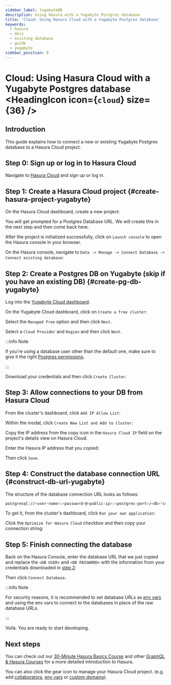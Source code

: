 ```yaml
---
sidebar_label: YugabyteDB
description: Using Hasura with a Yugabyte Postgres database
title: 'Cloud: Using Hasura Cloud with a Yugabyte Postgres database'
keywords:
  - hasura
  - docs
  - existing database
  - guide
  - yugabyte
sidebar_position: 8
---
```



# Cloud: Using Hasura Cloud with a Yugabyte Postgres database <HeadingIcon icon={`cloud`} size={36} />

## Introduction

This guide explains how to connect a new or existing Yugabyte Postgres database to a Hasura Cloud project.

## Step 0: Sign up or log in to Hasura Cloud

Navigate to [Hasura Cloud](https://cloud.hasura.io/signup/?pg=docs&plcmt=body&cta=navigate-to-hasura-cloud&tech=default)
and sign up or log in.

## Step 1: Create a Hasura Cloud project {#create-hasura-project-yugabyte}

On the Hasura Cloud dashboard, create a new project:

<Thumbnail
  src='/img/graphql/cloud/cloud-dbs/create-hasura-cloud-project.png'
  alt='Create Hasura Cloud project'
  width='1000px'
/>

You will get prompted for a Postgres Database URL. We will create this in the next step and then come back here.

After the project is initialized successfully, click on `Launch console` to open the Hasura console in your browser.

On the Hasura console, navigate to `Data -> Manage -> Connect Database -> Connect existing database`:

<Thumbnail src='/img/graphql/cloud/cloud-dbs/existing-db-setup.png' alt='Hasura Cloud database setup' width='700px' />

## Step 2: Create a Postgres DB on Yugabyte (skip if you have an existing DB) {#create-pg-db-yugabyte}

Log into the [Yugabyte Cloud dashboard](https://cloud.yugabyte.com/login).

On the Yugabyte Cloud dashboard, click on `Create a free cluster`:

<Thumbnail src='/img/graphql/cloud/cloud-dbs/yugabyte/yb-step-2.png' alt='Create cluster on Yugabyte' width='1000px' />

Select the `Managed Free` option and then click `Next`.

<Thumbnail
  src='/img/graphql/cloud/cloud-dbs/yugabyte/yb-step-3a.png'
  alt='Managed Free cluster on Yugabyte'
  width='1000px'
/>

Select a `Cloud Provider` and `Region` and then click `Next`.

<Thumbnail
  src='/img/graphql/cloud/cloud-dbs/yugabyte/yb-step-3b.png'
  alt='Cloud Provider and Region on Yugabyte'
  width='1000px'
/>

:::info Note

If you're using a database user other than the default one, make sure to give it the right
[Postgres permissions](/deployment/postgres-requirements.mdx#managed-pg-permissions).

:::

Download your credentials and then click `Create Cluster`.

<Thumbnail
  src='/img/graphql/cloud/cloud-dbs/yugabyte/yb-step-3c.png'
  alt='Create cluster on Yugabyte after downloading credentials'
  width='1000px'
/>

## Step 3: Allow connections to your DB from Hasura Cloud

From the cluster's dashboard, click `Add IP Allow List`:

<Thumbnail
  src='/img/graphql/cloud/cloud-dbs/yugabyte/yb-step-3d.png'
  alt='Add IP Allow List on Yugabyte'
  width='1000px'
/>

Within the modal, click `Create New List and Add to Cluster`:

<Thumbnail
  src='/img/graphql/cloud/cloud-dbs/yugabyte/yb-step-3e.png'
  alt='Create New List and Add to Cluster on Yugabyte'
  width='1000px'
/>

Copy the IP address from the copy icon in the `Hasura Cloud IP` field on the project's details view on Hasura Cloud.

<Thumbnail src='/img/graphql/cloud/projects/hasura-cloud-ip.png' alt='Hasura Cloud IP field' />

Enter the Hasura IP address that you copied:

<Thumbnail
  src='/img/graphql/cloud/cloud-dbs/yugabyte/yb-step-3f.png'
  alt='Add Hasura IP to database in Allow List on Yugabyte'
  width='700px'
/>

Then click `Save`.

## Step 4: Construct the database connection URL {#construct-db-url-yugabyte}

The structure of the database connection URL looks as follows:

```bash
postgresql://<user-name>:<password>@<public-ip>:<postgres-port>/<db>?ssl=true&sslmode=require
```

To get it, from the cluster's dashboard, click `Run your own application`:

<Thumbnail
  src='/img/graphql/cloud/cloud-dbs/yugabyte/yb-step-3g.png'
  alt='Run your own application on clutser dashboard'
  width='700px'
/>

Click the `Optimize for Hasura Cloud` checkbox and then copy your connection string:

<Thumbnail
  src='/img/graphql/cloud/cloud-dbs/yugabyte/yb-step-3h.png'
  alt='Copy connection string on cluster dashboard'
  width='1000px'
/>

## Step 5: Finish connecting the database

Back on the Hasura Console, enter the database URL that we just copied and replace the `<DB USER>` and `<DB PASSWORD>`
with the information from your credentials downloaded in [step 2](#create-pg-db-yugabyte):

<Thumbnail src='/img/graphql/cloud/cloud-dbs/yugabyte/yb-step-3i.png' alt='Database setup' width='600px' />

Then click `Connect Database`.

:::info Note

For security reasons, it is recommended to set database URLs as [env vars](/projects/env-vars.mdx) and using the env
vars to connect to the databases in place of the raw database URLs.

:::

Voilà. You are ready to start developing.

<Thumbnail src='/img/graphql/cloud/cloud-dbs/hasura-console.png' alt='Hasura console' width='1100px' />

## Next steps

You can check out our [30-Minute Hasura Basics Course](https://hasura.io/learn/graphql/hasura/introduction/) and other
[GraphQL & Hasura Courses](https://hasura.io/learn/) for a more detailed introduction to Hasura.

You can also click the gear icon to manage your Hasura Cloud project. (e.g. add
[collaborators](/projects/collaborators.mdx), [env vars](/projects/env-vars.mdx) or
[custom domains](/projects/domains.mdx)).

<Thumbnail src='/img/graphql/cloud/getting-started/project-manage.png' alt='Project actions' width='860px' />
